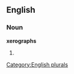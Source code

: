 
==English==

===Noun===
'''xerographs'''

# {{plural of|[[xerograph]]}}

[[Category:English plurals]]